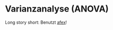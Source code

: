# Varianzanalyse (ANOVA) {#ANOVA}

Long story short: Benutzt [afex](https://github.com/singmann/afex)!

